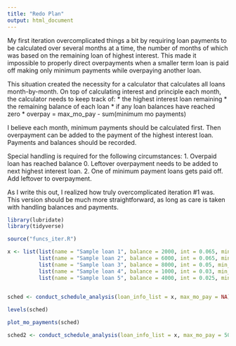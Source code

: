 ```yaml
---
title: "Redo Plan"
output: html_document
---
```


My first iteration overcomplicated things a bit by requiring loan payments to be calculated over several months at a time, the number of months of which was based on the remaining loan of highest interest. This made it impossible to properly direct overpayments when a smaller term loan is paid off making only minimum payments while overpaying another loan. 

This situation created the necessity for a calculator that calculates all loans month-by-month. On top of calculating interest and principle each month, the calculator needs to keep track of:
* the highest interest loan remaining
* the remaining balance of each loan
* if any loan balances have reached zero
* overpay = max_mo_pay - sum(minimum mo payments)

I believe each month, minimum payments should be calculated first. Then overpayment can be added to the payment of the highest interest loan. Payments and balances should be recorded. 

Special handling is required for the following circumstances:
1. Overpaid loan has reached balance 0. Leftover overpayment needs to be added to next highest interest loan.
2. One of minimum payment loans gets paid off. Add leftover to overpayment. 

As I write this out, I realized how truly overcomplicated iteration #1 was. This version should be much more straightforward, as long as care is taken with handling balances and payments. 

```r
library(lubridate)
library(tidyverse)

source("funcs_iter.R")

x <- list(list(name = "Sample loan 1", balance = 2000, int = 0.065, min_pay = 22.71),
          list(name = "Sample loan 2", balance = 6000, int = 0.065, min_pay = 80.32),
          list(name = "Sample loan 3", balance = 8000, int = 0.05, min_pay = 84.86),
          list(name = "Sample loan 4", balance = 1000, int = 0.03, min_pay = 17.97),
          list(name = "Sample loan 5", balance = 4000, int = 0.025, min_pay = 37.71))
          
```

```r
sched <- conduct_schedule_analysis(loan_info_list = x, max_mo_pay = NA)

levels(sched)

plot_mo_payments(sched)

```

```r
sched2 <- conduct_schedule_analysis(loan_info_list = x, max_mo_pay = 500)

```


